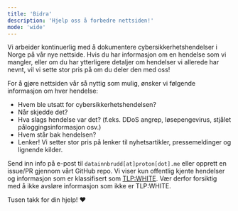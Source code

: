 ```yaml
---
title: 'Bidra'
description: 'Hjelp oss å forbedre nettsiden!'
mode: 'wide'
---
```


Vi arbeider kontinuerlig med å dokumentere cybersikkerhetshendelser i Norge på vår nye nettside. Hvis du har informasjon om en hendelse som vi mangler, eller om du har ytterligere detaljer om hendelser vi allerede har nevnt, vil vi sette stor pris på om du deler den med oss!

For å gjøre nettsiden vår så nyttig som mulig, ønsker vi følgende informasjon om hver hendelse:

- Hvem ble utsatt for cybersikkerhetshendelsen?
- Når skjedde det?
- Hva slags hendelse var det? (f.eks. DDoS angrep, løsepengevirus, stjålet påloggingsinformasjon osv.)
- Hvem står bak hendelsen?
- Lenker! Vi setter stor pris på lenker til nyhetsartikler, pressemeldinger og lignende kilder.

Send inn info på e-post til `datainnbrudd[at]proton[dot].me` eller opprett en issue/PR gjennom vårt GitHub repo. Vi viser kun offentlig kjente hendelser og informasjon som er klassifisert som [TLP:WHITE](https://www.cisa.gov/news-events/news/traffic-light-protocol-tlp-definitions-and-usage). Vær derfor forsiktig med å ikke avsløre informasjon som ikke er TLP:WHITE.

Tusen takk for din hjelp! ❤️